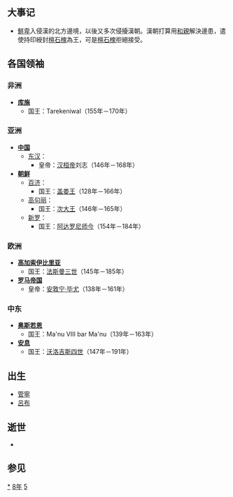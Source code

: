 {{yearTOC|158|东汉'''[[永寿_(汉桓帝)|永寿]]四年'''，'''[[延熹|延熹]]元年'''}}

== 大事记 ==
*[[鮮卑|鮮卑]]入侵漢的北方邊境，以後又多次侵擾漢朝。漢朝打算用[[和親|和親]]解決邊患，遣使持印綬封[[檀石槐|檀石槐]]為王，可是[[檀石槐|檀石槐]]拒絕接受。

== 各国领袖 ==
=== 非洲 ===
*'''[[库施|库施]]'''
**国王：Tarekeniwal（155年－170年）

=== 亚洲 ===
*'''[[中国|中国]]'''
**[[东汉|东汉]]：
***皇帝：[[汉桓帝|汉桓帝]]刘志（146年－168年）
*'''[[朝鲜民主主义人民共和国|朝鲜]]'''
**[[百濟|百济]]：
***国王：[[盖娄王|盖娄王]]（128年－166年）
**[[高句丽|高句丽]]：
***国王：[[次大王|次大王]]（146年－165年）
**[[新罗|新罗]]：
***国王：[[阿达罗尼师今|阿达罗尼师今]]（154年－184年）

=== 欧洲 ===
*'''[[高加索伊比利亞王國|高加索伊比里亚]]'''
**国王：[[法斯曼三世|法斯曼三世]]（145年－185年）
*'''[[羅馬帝國|罗马帝国]]'''
**皇帝：[[安敦宁·毕尤|安敦宁·毕尤]]（138年－161年）

=== 中东 ===
*'''[[奥斯若恩|奥斯若恩]]'''
**国王：Ma'nu VIII bar Ma'nu（139年－163年）
*'''[[安息_(国家)|安息]]''' 
**国王：[[沃洛吉斯四世|沃洛吉斯四世]]（147年－191年）

== 出生 ==
*[[管寧|管寧]]
*[[呂布|呂布]]

== 逝世 ==
*

== 参见 ==
{{Wikisource year mention}}

[[Category:158年|*]]
[[Category:150年代|8年]]
[[Category:2世纪各年|5]]